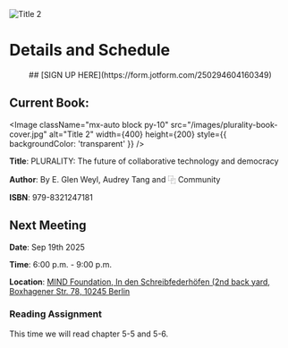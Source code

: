 
<img
  src="/images/reading_group_header_20250707.png"
  alt="Title 2"
  style="
    display: block;
    margin: 2.5rem auto 0; /* centers and adds top padding */
    background-color: transparent;
    width: auto;
    height: auto;
  "
/>

# Details and Schedule

<div align="center">
  ## [SIGN UP HERE](https://form.jotform.com/250294604160349)
</div>

## Current Book:

<Image
  className="mx-auto block py-10"
  src="/images/plurality-book-cover.jpg"
  alt="Title 2"
  width={400}
  height={200}
  style={{ backgroundColor: 'transparent' }}
/>

**Title**: PLURALITY: The future of collaborative technology and democracy  

**Author**: By E. Glen Weyl, Audrey Tang and ⿻ Community

**ISBN**: 979-8321247181

## Next Meeting

**Date**: Sep 19th 2025  

**Time**: 6:00 p.m. - 9:00 p.m. 

**Location**: [MIND Foundation, In den Schreibfederhöfen (2nd back yard, Boxhagener Str. 78, 10245 Berlin](https://maps.app.goo.gl/Reuj57eFv7VXvxxq8) 



### Reading Assignment

This time we will read chapter 5-5 and 5-6.
